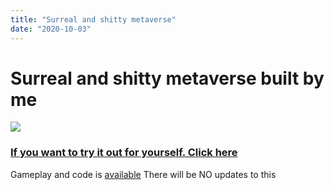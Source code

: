 ```yaml
---
title: "Surreal and shitty metaverse"
date: "2020-10-03"
---
```


# Surreal and shitty metaverse built by me
![](https://raw.githubusercontent.com/FReeshabh/virtual-reality-project-1/master/assets/img/vr1.gif){fig-alt="metaverse before it was cool"}


### [If you want to try it out for yourself. Click here](https://freeshabh.github.io/virtual-reality-project-1/)
Gameplay and code is [available](https://github.com/FReeshabh/virtual-reality-project-1)
There will be NO updates to this

